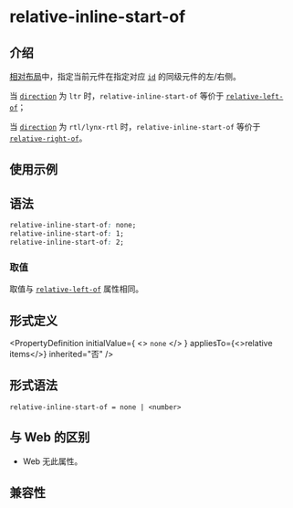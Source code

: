 # relative-inline-start-of

## 介绍

[相对布局](/guide/ui/layout/relative-layout.mdx)中，指定当前元件在指定对应 [`id`](./relative-id.mdx) 的同级元件的左/右侧。

当 [`direction`](./direction.mdx) 为 `ltr` 时，`relative-inline-start-of` 等价于 [`relative-left-of`](./relative-left-of.mdx)；

当 [`direction`](./direction.mdx) 为 `rtl/lynx-rtl` 时，`relative-inline-start-of` 等价于 [`relative-right-of`](./relative-right-of.mdx)。

## 使用示例


<Go
  example="css-api"
  entry="src/relative-inline-start-of"
  defaultFile="src/relative-inline-start-of/App.tsx"
  img="https://lf-lynx.tiktok-cdns.com/obj/lynx-artifacts-oss-sg/lynx-website/assets/doc/css/relative-inline-start-of.png"
  defaultEntryFile="dist/relative-inline-start-of.lynx.bundle"
  entry="src/relative-inline-start-of"
/>

## 语法

```css
relative-inline-start-of: none;
relative-inline-start-of: 1;
relative-inline-start-of: 2;
```

### 取值

取值与 [`relative-left-of`](./relative-left-of) 属性相同。

## 形式定义


<PropertyDefinition
  initialValue={
    <>
      <code>none</code>
    </>
  }
  appliesTo={<>relative items</>}
  inherited="否"
/>

## 形式语法

```
relative-inline-start-of = none | <number>
```

## 与 Web 的区别

- Web 无此属性。

## 兼容性


<LegacyCompatTable metadata="css/properties/relative-inline-start-of" />
